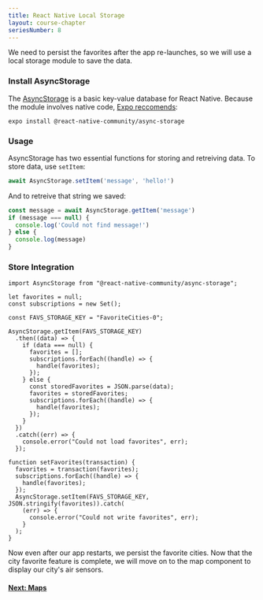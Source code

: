 ```yaml
---
title: React Native Local Storage
layout: course-chapter
seriesNumber: 8
---
```


We need to persist the favorites after the app re-launches, so we will use a local storage module to save the data.

### Install AsyncStorage

The [AsyncStorage](https://react-native-community.github.io/async-storage/docs/usage/) is a basic key-value database for React Native. Because the module involves native code, [Expo reccomends](https://docs.expo.io/versions/latest/sdk/async-storage/): 

```
expo install @react-native-community/async-storage
```


### Usage

AsyncStorage has two essential functions for storing and retreiving data. To store data, use `setItem`:

```jsx
await AsyncStorage.setItem('message', 'hello!')
```

And to retreive that string we saved:

```jsx
const message = await AsyncStorage.getItem('message')
if (message === null) {
  console.log('Could not find message!')
} else {
  console.log(message)
}
```


### Store Integration

```jsx:
import AsyncStorage from "@react-native-community/async-storage";

let favorites = null;
const subscriptions = new Set();

const FAVS_STORAGE_KEY = "FavoriteCities-0";

AsyncStorage.getItem(FAVS_STORAGE_KEY)
  .then((data) => {
    if (data === null) {
      favorites = [];
      subscriptions.forEach((handle) => {
        handle(favorites);
      });
    } else {
      const storedFavorites = JSON.parse(data);
      favorites = storedFavorites;
      subscriptions.forEach((handle) => {
        handle(favorites);
      });
    }
  })
  .catch((err) => {
    console.error("Could not load favorites", err);
  });

function setFavorites(transaction) {
  favorites = transaction(favorites);
  subscriptions.forEach((handle) => {
    handle(favorites);
  });
  AsyncStorage.setItem(FAVS_STORAGE_KEY, JSON.stringify(favorites)).catch(
    (err) => {
      console.error("Could not write favorites", err);
    }
  );
}
```

Now even after our app restarts, we persist the favorite cities. Now that the city favorite feature is complete, we will move on to the map component to display our city's air sensors.

#### [Next: Maps](/react-native-maps)

<!--- © Aven LLC and Aven Contributors. Licensed under Creative Commons BY-NC-SA 4.0 https://creativecommons.org/licenses/by-nc-sa/4.0/ -->

